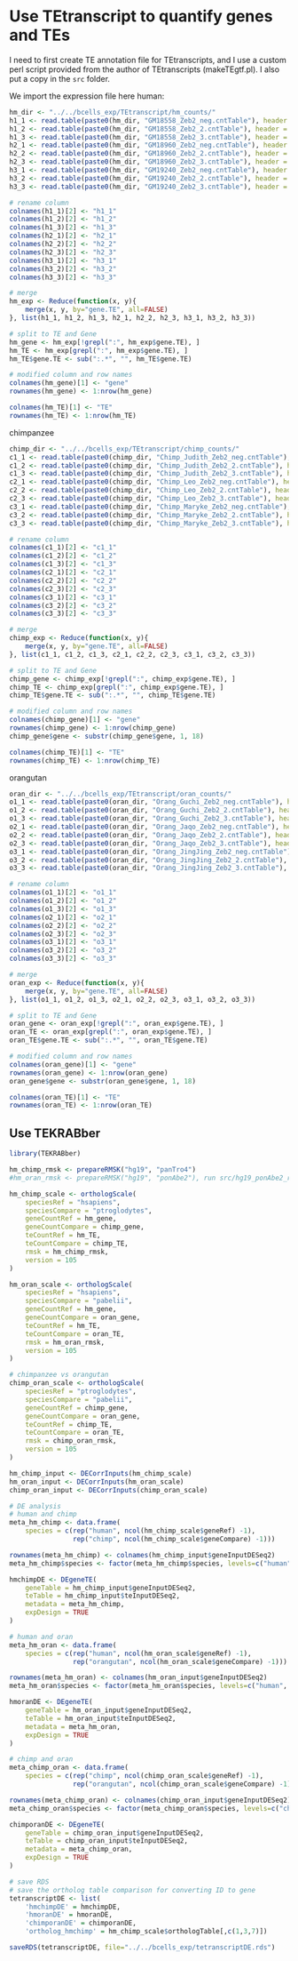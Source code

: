 # Use TEtranscript to quantify genes and TEs

I need to first create TE annotation file for TEtranscripts, and I use a custom 
perl script provided from the author of TEtranscripts (makeTEgtf.pl). I also put 
a copy in the `src` folder.

We import the expression file here
human:
```r
hm_dir <- "../../bcells_exp/TEtranscript/hm_counts/"
h1_1 <- read.table(paste0(hm_dir, "GM18558_Zeb2_neg.cntTable"), header = TRUE)
h1_2 <- read.table(paste0(hm_dir, "GM18558_Zeb2_2.cntTable"), header = TRUE)
h1_3 <- read.table(paste0(hm_dir, "GM18558_Zeb2_3.cntTable"), header = TRUE)
h2_1 <- read.table(paste0(hm_dir, "GM18960_Zeb2_neg.cntTable"), header = TRUE)
h2_2 <- read.table(paste0(hm_dir, "GM18960_Zeb2_2.cntTable"), header = TRUE)
h2_3 <- read.table(paste0(hm_dir, "GM18960_Zeb2_3.cntTable"), header = TRUE)
h3_1 <- read.table(paste0(hm_dir, "GM19240_Zeb2_neg.cntTable"), header = TRUE)
h3_2 <- read.table(paste0(hm_dir, "GM19240_Zeb2_2.cntTable"), header = TRUE)
h3_3 <- read.table(paste0(hm_dir, "GM19240_Zeb2_3.cntTable"), header = TRUE)

# rename column
colnames(h1_1)[2] <- "h1_1"
colnames(h1_2)[2] <- "h1_2"
colnames(h1_3)[2] <- "h1_3"
colnames(h2_1)[2] <- "h2_1"
colnames(h2_2)[2] <- "h2_2"
colnames(h2_3)[2] <- "h2_3"
colnames(h3_1)[2] <- "h3_1"
colnames(h3_2)[2] <- "h3_2"
colnames(h3_3)[2] <- "h3_3"

# merge
hm_exp <- Reduce(function(x, y){
    merge(x, y, by="gene.TE", all=FALSE)
}, list(h1_1, h1_2, h1_3, h2_1, h2_2, h2_3, h3_1, h3_2, h3_3))

# split to TE and Gene
hm_gene <- hm_exp[!grepl(":", hm_exp$gene.TE), ]
hm_TE <- hm_exp[grepl(":", hm_exp$gene.TE), ]
hm_TE$gene.TE <- sub(":.*", "", hm_TE$gene.TE)

# modified column and row names
colnames(hm_gene)[1] <- "gene"
rownames(hm_gene) <- 1:nrow(hm_gene)

colnames(hm_TE)[1] <- "TE"
rownames(hm_TE) <- 1:nrow(hm_TE)
```

chimpanzee
```r
chimp_dir <- "../../bcells_exp/TEtranscript/chimp_counts/"
c1_1 <- read.table(paste0(chimp_dir, "Chimp_Judith_Zeb2_neg.cntTable"), header = TRUE)
c1_2 <- read.table(paste0(chimp_dir, "Chimp_Judith_Zeb2_2.cntTable"), header = TRUE)
c1_3 <- read.table(paste0(chimp_dir, "Chimp_Judith_Zeb2_3.cntTable"), header = TRUE)
c2_1 <- read.table(paste0(chimp_dir, "Chimp_Leo_Zeb2_neg.cntTable"), header = TRUE)
c2_2 <- read.table(paste0(chimp_dir, "Chimp_Leo_Zeb2_2.cntTable"), header = TRUE)
c2_3 <- read.table(paste0(chimp_dir, "Chimp_Leo_Zeb2_3.cntTable"), header = TRUE)
c3_1 <- read.table(paste0(chimp_dir, "Chimp_Maryke_Zeb2_neg.cntTable"), header = TRUE)
c3_2 <- read.table(paste0(chimp_dir, "Chimp_Maryke_Zeb2_2.cntTable"), header = TRUE)
c3_3 <- read.table(paste0(chimp_dir, "Chimp_Maryke_Zeb2_3.cntTable"), header = TRUE)

# rename column
colnames(c1_1)[2] <- "c1_1"
colnames(c1_2)[2] <- "c1_2"
colnames(c1_3)[2] <- "c1_3"
colnames(c2_1)[2] <- "c2_1"
colnames(c2_2)[2] <- "c2_2"
colnames(c2_3)[2] <- "c2_3"
colnames(c3_1)[2] <- "c3_1"
colnames(c3_2)[2] <- "c3_2"
colnames(c3_3)[2] <- "c3_3"

# merge
chimp_exp <- Reduce(function(x, y){
    merge(x, y, by="gene.TE", all=FALSE)
}, list(c1_1, c1_2, c1_3, c2_1, c2_2, c2_3, c3_1, c3_2, c3_3))

# split to TE and Gene
chimp_gene <- chimp_exp[!grepl(":", chimp_exp$gene.TE), ]
chimp_TE <- chimp_exp[grepl(":", chimp_exp$gene.TE), ]
chimp_TE$gene.TE <- sub(":.*", "", chimp_TE$gene.TE)

# modified column and row names
colnames(chimp_gene)[1] <- "gene"
rownames(chimp_gene) <- 1:nrow(chimp_gene)
chimp_gene$gene <- substr(chimp_gene$gene, 1, 18)

colnames(chimp_TE)[1] <- "TE"
rownames(chimp_TE) <- 1:nrow(chimp_TE)
```

orangutan
```r
oran_dir <- "../../bcells_exp/TEtranscript/oran_counts/"
o1_1 <- read.table(paste0(oran_dir, "Orang_Guchi_Zeb2_neg.cntTable"), header = TRUE)
o1_2 <- read.table(paste0(oran_dir, "Orang_Guchi_Zeb2_2.cntTable"), header = TRUE)
o1_3 <- read.table(paste0(oran_dir, "Orang_Guchi_Zeb2_3.cntTable"), header = TRUE)
o2_1 <- read.table(paste0(oran_dir, "Orang_Jaqo_Zeb2_neg.cntTable"), header = TRUE)
o2_2 <- read.table(paste0(oran_dir, "Orang_Jaqo_Zeb2_2.cntTable"), header = TRUE)
o2_3 <- read.table(paste0(oran_dir, "Orang_Jaqo_Zeb2_3.cntTable"), header = TRUE)
o3_1 <- read.table(paste0(oran_dir, "Orang_JingJing_Zeb2_neg.cntTable"), header = TRUE)
o3_2 <- read.table(paste0(oran_dir, "Orang_JingJing_Zeb2_2.cntTable"), header = TRUE)
o3_3 <- read.table(paste0(oran_dir, "Orang_JingJing_Zeb2_3.cntTable"), header = TRUE)

# rename column
colnames(o1_1)[2] <- "o1_1"
colnames(o1_2)[2] <- "o1_2"
colnames(o1_3)[2] <- "o1_3"
colnames(o2_1)[2] <- "o2_1"
colnames(o2_2)[2] <- "o2_2"
colnames(o2_3)[2] <- "o2_3"
colnames(o3_1)[2] <- "o3_1"
colnames(o3_2)[2] <- "o3_2"
colnames(o3_3)[2] <- "o3_3"

# merge
oran_exp <- Reduce(function(x, y){
    merge(x, y, by="gene.TE", all=FALSE)
}, list(o1_1, o1_2, o1_3, o2_1, o2_2, o2_3, o3_1, o3_2, o3_3))

# split to TE and Gene
oran_gene <- oran_exp[!grepl(":", oran_exp$gene.TE), ]
oran_TE <- oran_exp[grepl(":", oran_exp$gene.TE), ]
oran_TE$gene.TE <- sub(":.*", "", oran_TE$gene.TE)

# modified column and row names
colnames(oran_gene)[1] <- "gene"
rownames(oran_gene) <- 1:nrow(oran_gene)
oran_gene$gene <- substr(oran_gene$gene, 1, 18)

colnames(oran_TE)[1] <- "TE"
rownames(oran_TE) <- 1:nrow(oran_TE)
```

## Use TEKRABber
```r
library(TEKRABber)
```

```r
hm_chimp_rmsk <- prepareRMSK("hg19", "panTro4")
#hm_oran_rmsk <- prepareRMSK("hg19", "ponAbe2"), run src/hg19_ponAbe2_rmsk.R

hm_chimp_scale <- orthologScale(
    speciesRef = "hsapiens",
    speciesCompare = "ptroglodytes",
    geneCountRef = hm_gene,
    geneCountCompare = chimp_gene,
    teCountRef = hm_TE,
    teCountCompare = chimp_TE,
    rmsk = hm_chimp_rmsk,
    version = 105
)

hm_oran_scale <- orthologScale(
    speciesRef = "hsapiens",
    speciesCompare = "pabelii",
    geneCountRef = hm_gene,
    geneCountCompare = oran_gene,
    teCountRef = hm_TE,
    teCountCompare = oran_TE,
    rmsk = hm_oran_rmsk,
    version = 105
)

# chimpanzee vs orangutan
chimp_oran_scale <- orthologScale(
    speciesRef = "ptroglodytes",
    speciesCompare = "pabelii",
    geneCountRef = chimp_gene,
    geneCountCompare = oran_gene,
    teCountRef = chimp_TE,
    teCountCompare = oran_TE,
    rmsk = chimp_oran_rmsk,
    version = 105
)
```

```r
hm_chimp_input <- DECorrInputs(hm_chimp_scale)
hm_oran_input <- DECorrInputs(hm_oran_scale)
chimp_oran_input <- DECorrInputs(chimp_oran_scale)

# DE analysis
# human and chimp
meta_hm_chimp <- data.frame(
    species = c(rep("human", ncol(hm_chimp_scale$geneRef) -1),
                rep("chimp", ncol(hm_chimp_scale$geneCompare) -1)))

rownames(meta_hm_chimp) <- colnames(hm_chimp_input$geneInputDESeq2)
meta_hm_chimp$species <- factor(meta_hm_chimp$species, levels=c("human", "chimp"))

hmchimpDE <- DEgeneTE(
    geneTable = hm_chimp_input$geneInputDESeq2,
    teTable = hm_chimp_input$teInputDESeq2,
    metadata = meta_hm_chimp,
    expDesign = TRUE
)

# human and oran
meta_hm_oran <- data.frame(
    species = c(rep("human", ncol(hm_oran_scale$geneRef) -1),
                rep("orangutan", ncol(hm_oran_scale$geneCompare) -1)))

rownames(meta_hm_oran) <- colnames(hm_oran_input$geneInputDESeq2)
meta_hm_oran$species <- factor(meta_hm_oran$species, levels=c("human", "orangutan"))

hmoranDE <- DEgeneTE(
    geneTable = hm_oran_input$geneInputDESeq2,
    teTable = hm_oran_input$teInputDESeq2,
    metadata = meta_hm_oran,
    expDesign = TRUE
)

# chimp and oran
meta_chimp_oran <- data.frame(
    species = c(rep("chimp", ncol(chimp_oran_scale$geneRef) -1),
                rep("orangutan", ncol(chimp_oran_scale$geneCompare) -1)))

rownames(meta_chimp_oran) <- colnames(chimp_oran_input$geneInputDESeq2)
meta_chimp_oran$species <- factor(meta_chimp_oran$species, levels=c("chimp", "orangutan"))

chimporanDE <- DEgeneTE(
    geneTable = chimp_oran_input$geneInputDESeq2,
    teTable = chimp_oran_input$teInputDESeq2,
    metadata = meta_chimp_oran,
    expDesign = TRUE
)

```

```r
# save RDS
# save the ortholog table comparison for converting ID to gene
tetranscriptDE <- list(
    'hmchimpDE' = hmchimpDE, 
    'hmoranDE' = hmoranDE, 
    'chimporanDE' = chimporanDE,
    'ortholog_hmchimp' = hm_chimp_scale$orthologTable[,c(1,3,7)]) 

saveRDS(tetranscriptDE, file="../../bcells_exp/tetranscriptDE.rds")
```


